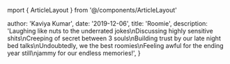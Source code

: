 mport { ArticleLayout } from '@/components/ArticleLayout'

  author: 'Kaviya Kumar',
  date: '2019-12-06',
  title: 'Roomie',
  description:
    'Laughing like nuts to the underrated jokes\nDiscussing highly sensitive shits\nCreeping of secret between 3 souls\nBuilding trust by our late night bed talks\nUndoubtedly, we the best roomies\nFeeling awful for the ending year still\njammy for our endless memories!',
}
